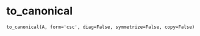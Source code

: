 # to_canonical { #geomcover.to_canonical }

`to_canonical(A, form='csc', diag=False, symmetrize=False, copy=False)`

